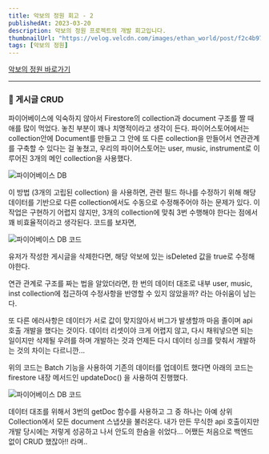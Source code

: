 ```yaml
---
title: 악보의 정원 회고 - 2
publishedAt: 2023-03-20
description: 악보의 정원 프로젝트의 개발 회고입니다.
thumbnailUrl: "https://velog.velcdn.com/images/ethan_world/post/f2c4b97e-d014-43c2-94b6-8a2e91c8b388/image.ico"
tags: [악보의 정원]
---
```


[악보의 정원 바로가기](http://gardenmusic.s3-website.ap-northeast-2.amazonaws.com/)

---

### 📝 게시글 CRUD

파이어베이스에 익숙하지 않아서 Firestore의 collection과 document 구조를 짤 때 애를 많이 먹었다. 놓친 부분이 꽤나 치명적이라고 생각이 든다. 파이어스토어에서는 collection안에 Document를 만들고 그 안에 또 다른 collection을 만들어서 연관관계를 구축할 수 있다는 걸 놓쳤고, 우리의 파이어스토어는 user, music, instrument로 이루어진 3개의 메인 collection을 사용했다.

<Image
  src="https://velog.velcdn.com/images/ethan_world/post/e0c4d829-7ded-442c-b15d-30121ea120f6/image.png"
  width={500}
  height={80}
  alt="파이어베이스 DB"
/>

이 방법 (3개의 고립된 collection) 을 사용하면, 관련 필드 하나를 수정하기 위해 해당 데이터를 기반으로 다른 collection에서도 수동으로 수정해주어야 하는 문제가 있다. 이 작업은 구현하기 어렵지 않지만, 3개의 collection에 맞춰 3번 수행해야 한다는 점에서 꽤 비효율적이라고 생각된다. 코드를 보자면,

<Image
  src="https://velog.velcdn.com/images/ethan_world/post/85518304-f028-46e0-834e-f1234546107a/image.png"
  width={600}
  height={80}
  alt="파이어베이스 DB 코드"
/>

유저가 작성한 게시글을 삭제한다면, 해당 악보에 있는 isDeleted 값을 true로 수정해야한다.

연관 관계로 구조를 짜는 법을 알았더라면, 한 번의 데이터 대조로 내부 user, music, inst collection에 접근하여 수정사항을 반영할 수 있지 않았을까? 라는 아쉬움이 남는다.

또 다른 에러사항은 데이터가 서로 값이 맞지않아서 버그가 발생할까 마음 졸이며 api 호출 개발을 했다는 것이다. 데이터 리셋이야 크게 어렵지 않고, 다시 채워넣으면 되는 일이지만 삭제될 우려를 하며 개발하는 것과 언제든 다시 데이터 싱크를 맞춰서 개발하는 것의 차이는 다르니깐...

위의 코드는 Batch 기능을 사용하여 기존의 데이터를 업데이트 했다면 아래의 코드는 firestore 내장 메서드인 updateDoc() 을 사용하여 진행했다.

<Image
  src="https://velog.velcdn.com/images/ethan_world/post/f250f7bd-51c2-41e1-b31d-9e2aac445c2a/image.png"
  width={600}
  height={80}
  alt="파이어베이스 DB 코드"
/>

데이터 대조를 위해서 3번의 getDoc 함수를 사용하고 그 중 하나는 아예 상위 Collection에서 모든 document 스냅샷을 불러온다. 내가 만든 무식한 api 호출이지만 개발 당시에는 저렇게 성공하고 나서 안도의 한숨을 쉬었다... 어쨌든 처음으로 백엔드 없이 CRUD 했잖아!! 라며..

